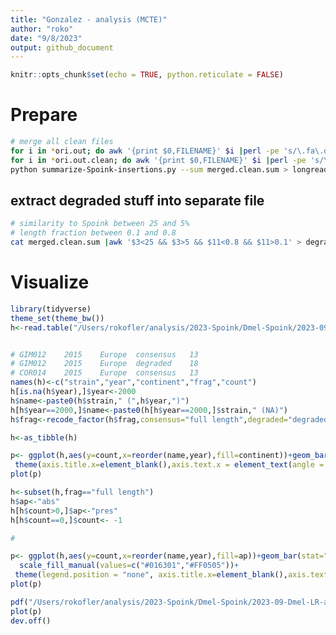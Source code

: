 ```yaml
---
title: "Gonzalez - analysis (MCTE)"
author: "roko"
date: "9/8/2023"
output: github_document
---
```


```r
knitr::opts_chunk$set(echo = TRUE, python.reticulate = FALSE)
```


# Prepare   

```bash
# merge all clean files
for i in *ori.out; do awk '{print $0,FILENAME}' $i |perl -pe 's/\.fa\.ori\.out//'
for i in *ori.out.clean; do awk '{print $0,FILENAME}' $i |perl -pe 's/\.fa\.ori\.out\.clean//'; done > merged.clean.sum
python summarize-Spoink-insertions.py --sum merged.clean.sum > longread-summary.txt
```

## extract degraded stuff into separate file
```bash
# similarity to Spoink between 25 and 5%
# length fraction between 0.1 and 0.8
cat merged.clean.sum |awk '$3<25 && $3>5 && $11<0.8 && $11>0.1' > degraded.shit.txt    
```


# Visualize

```R
library(tidyverse)
theme_set(theme_bw())
h<-read.table("/Users/rokofler/analysis/2023-Spoink/Dmel-Spoink/2023-09-Dmel-LR-assemblies/rawori/longread-summary.txt",header=F)


# GIM012	2015	Europe	consensus	13
# GIM012	2015	Europe	degraded	18
# COR014	2015	Europe	consensus	13
names(h)<-c("strain","year","continent","frag","count")
h[is.na(h$year),]$year<-2000
h$name<-paste0(h$strain," (",h$year,")")
h[h$year==2000,]$name<-paste0(h[h$year==2000,]$strain," (NA)")
h$frag<-recode_factor(h$frag,consensus="full length",degraded="degraded")

h<-as_tibble(h)

p<- ggplot(h,aes(y=count,x=reorder(name,year),fill=continent))+geom_bar(stat="identity")+facet_grid(frag~.)+ylab("count")+
 theme(axis.title.x=element_blank(),axis.text.x = element_text(angle = 90, vjust = 0.5, hjust=1,size=8))
plot(p)

h<-subset(h,frag=="full length")
h$ap<-"abs"
h[h$count>0,]$ap<-"pres"
h[h$count==0,]$count<- -1

#

p<- ggplot(h,aes(y=count,x=reorder(name,year),fill=ap))+geom_bar(stat="identity")+ylab("count")+
  scale_fill_manual(values=c("#016301","#FF0505"))+
 theme(legend.position = "none", axis.title.x=element_blank(),axis.text.x = element_text(angle = 90, vjust = 0.5, hjust=1,size=8))
plot(p)

pdf("/Users/rokofler/analysis/2023-Spoink/Dmel-Spoink/2023-09-Dmel-LR-assemblies/graphs/lr-timeline.pdf",width=7,height=3)
plot(p)
dev.off()
```